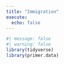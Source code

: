 ```yaml
---
title: "Immigration"
execute: 
  echo: false
---
```


```r
#| message: false
#| warning: false
library(tidyverse)
library(primer.data)
```

